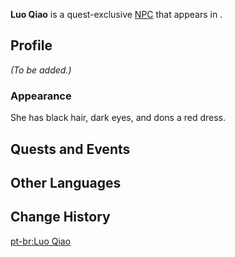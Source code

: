 {{Meta
<!-- REMOVE THIS TEMPLATE AFTER ADDING MISSING INFO -->
|missing_NPC_profile  = yes
}}
{{Character Infobox
|type             = Quest NPC
|image            = NPC Luo Qiao.png
|region           = Liyue
|location         = Liyue
}}
'''Luo Qiao''' is a quest-exclusive [[NPC]] that appears in {{Quest|Business as Usual}}.
<!--
==Location==
<gallery>
NPC Location Luo Qiao.png|Luo Qiao's location
NPC Location Luo Qiao Context.png|Additional context
</gallery>
-->
==Profile==
<!-- detailed story/lore information goes here -->
''(To be added.)''

===Appearance===
She has black hair, dark eyes, and dons a red dress.

==Quests and Events==
{{Quests and Events}}

==Other Languages==
{{Other Languages
|default_hidden = 1
|en      = Luo Qiao
|zhs     = 罗巧
|zhs_rm  = Luó Qiǎo
|zht     = 羅巧
|zht_rm  = Luó Qiǎo
|ja      = 羅巧
|ja_rm   = Ra Kou{{Assumed}}
|ko      = {{tt|나교|羅巧}}
|ko_rm   = Na Gyo
|es      = Luo Chiao
|fr      = Luoqiao
|ru      = Ло Цяо
|th      = Luo Qiao
|vi      = Luo Qiao
|de      = Luo Qiao
|id      = Luo Qiao
|pt      = Luo Qiao
|tr      = Luo Qiao
|it      = Luo Qiao
}}

==Change History==
{{Change History|2.4}}

[[pt-br:Luo Qiao]]